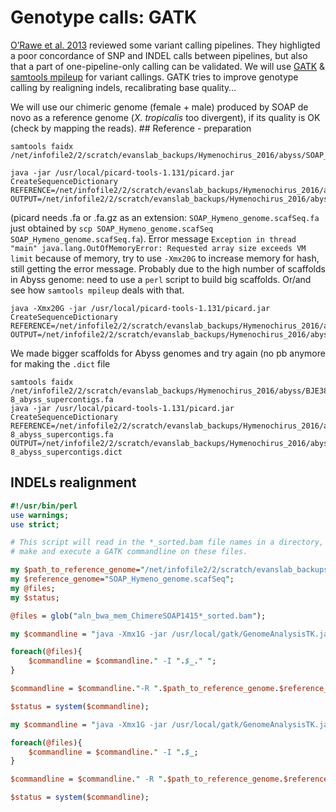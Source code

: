 # Genotype calls: GATK

[O'Rawe et al. 2013](http://www.ncbi.nlm.nih.gov/pubmed/23537139) reviewed some variant calling pipelines. They highligted a poor concordance of SNP and INDEL calls between pipelines, but also that a part of one-pipeline-only calling can be validated.
We will use [GATK](https://www.broadinstitute.org/gatk/) & [samtools mpileup](http://samtools.sourceforge.net/mpileup.shtml) for variant callings. GATK tries to improve genotype calling by realigning indels, recalibrating base quality... 

We will use our chimeric genome (female + male) produced by SOAP de novo as a reference genome (*X. tropicalis* too divergent), if its quality is OK (check by mapping the reads).
## Reference - preparation
```
samtools faidx /net/infofile2/2/scratch/evanslab_backups/Hymenochirus_2016/abyss/SOAP_Hymeno_genome.scafSeq.fa
```
```
java -jar /usr/local/picard-tools-1.131/picard.jar CreateSequenceDictionary REFERENCE=/net/infofile2/2/scratch/evanslab_backups/Hymenochirus_2016/abyss/SOAP_Hymeno_genome.scafSeq.fa OUTPUT=/net/infofile2/2/scratch/evanslab_backups/Hymenochirus_2016/abyss/SOAP_Hymeno_genome.dict
```
(picard needs .fa or .fa.gz as an extension: `SOAP_Hymeno_genome.scafSeq.fa` just obtained by `scp SOAP_Hymeno_genome.scafSeq SOAP_Hymeno_genome.scafSeq.fa`). Error message `Exception in thread "main" java.lang.OutOfMemoryError: Requested array size exceeds VM limit` because of memory, try to use `-Xmx20G` to increase memory for hash, still getting the error message. Probably due to the high number of scaffolds in Abyss genome: need to use a `perl` script to build big scaffolds. Or/and see how `samtools mpileup` deals with that.
```
java -Xmx20G -jar /usr/local/picard-tools-1.131/picard.jar CreateSequenceDictionary REFERENCE=/net/infofile2/2/scratch/evanslab_backups/Hymenochirus_2016/abyss/SOAP_Hymeno_genome.scafSeq.fa OUTPUT=/net/infofile2/2/scratch/evanslab_backups/Hymenochirus_2016/abyss/SOAP_Hymeno_genome.scafSeq.dict
```
We made bigger scaffolds for Abyss genomes and try again (no pb anymore for making the `.dict` file
```
samtools faidx /net/infofile2/2/scratch/evanslab_backups/Hymenochirus_2016/abyss/BJE3814-8_abyss_supercontigs.fa
java -jar /usr/local/picard-tools-1.131/picard.jar CreateSequenceDictionary REFERENCE=/net/infofile2/2/scratch/evanslab_backups/Hymenochirus_2016/abyss/BJE3814-8_abyss_supercontigs.fa OUTPUT=/net/infofile2/2/scratch/evanslab_backups/Hymenochirus_2016/abyss/BJE3814-8_abyss_supercontigs.dict
```

## INDELs realignment
```perl
#!/usr/bin/perl
use warnings;
use strict;

# This script will read in the *_sorted.bam file names in a directory, and 
# make and execute a GATK commandline on these files.  

my $path_to_reference_genome="/net/infofile2/2/scratch/evanslab_backups/Hymenochirus_2016/abyss/";
my $reference_genome="SOAP_Hymeno_genome.scafSeq";
my @files;
my $status;

@files = glob("aln_bwa_mem_ChimereSOAP1415*_sorted.bam");

my $commandline = "java -Xmx1G -jar /usr/local/gatk/GenomeAnalysisTK.jar -T RealignerTargetCreator ";

foreach(@files){
    $commandline = $commandline." -I ".$_." ";
}

$commandline = $commandline."-R ".$path_to_reference_genome.$reference_genome." -o forIndelRealigner.intervals";

$status = system($commandline);

my $commandline = "java -Xmx1G -jar /usr/local/gatk/GenomeAnalysisTK.jar -T IndelRealigner ";

foreach(@files){
    $commandline = $commandline." -I ".$_;
}

$commandline = $commandline." -R ".$path_to_reference_genome.$reference_genome." --targetIntervals forIndelRealigner.intervals --nWayOut _realigned.bam";

$status = system($commandline);
```
